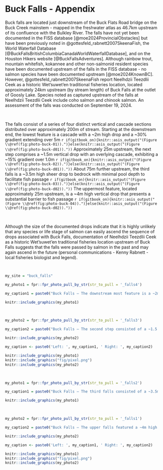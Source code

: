 # Buck Falls - Appendix {-#buck-falls}

Buck falls are located just downstream of the Buck Flats Road bridge on the Buck Creek mainstem - mapped in the freshwater atlas as
46.7km upstream of its confluence with the Bulkley River. The falls have not yet been documented in the FISS database [@moe2024ProvincialObstacles] but have been previously noted in @gottesfeld_rabnett2007SkeenaFish, the World Waterfall Database [@BuckFallsBritishColumbiaCanadaWorldWaterfallDatabase], and on the Houston Hikers website [@BuckFallsAdventures]. Although rainbow trout, mountain whitefish, kokannee and other non-salmonid resident species have been documented upstream of the falls in the FISS database - no salmon species have been documented upstream [@moe2024KnownBC]. However, @gottesfeld_rabnett2007SkeenaFish report Neelhdzii Teezdlii Ceek as a historic Wet’suwet’en traditional fisheries location, located approximately 24km upstream (by stream length) of Buck Falls at the outlet of Goosly Lake.
 Species noted as captured upstream of the falls
at Neelhdzii Teezdlii Ceek include coho salmon and chinook salmon.  An assessment of the falls was conducted on September 19, 2024.  

<br>

The falls consist of a series of four distinct vertical and cascade sections distributed over approximately 200m of stream. Starting at the downstream end, the lowest feature is a cascade with a ~2m high drop and a ~30% gradient extending over 5m `r if(gitbook_on){knitr::asis_output("(Figure \\@ref(fig:photo-buck-01)).")}else(knitr::asis_output("(Figure \\@ref(fig:photo-buck-d01))."))` Approximately 25m upstream, the next step comprises a ~1.5m vertical drop with an overlying cascade, exhibiting a ~15% gradient over 1.0m `r if(gitbook_on){knitr::asis_output("(Figure \\@ref(fig:photo-buck-02)).")}else(knitr::asis_output("(Figure \\@ref(fig:photo-buck-d01))."))` About 75m further upstream, the third falls is a ~3.5m high sheer drop to bedrock with minimal pool depth to facilitate fish passage `r if(gitbook_on){knitr::asis_output("(Figure \\@ref(fig:photo-buck-03)).")}else(knitr::asis_output("(Figure \\@ref(fig:photo-buck-d02))."))` The uppermost feature, located approximately 25m upstream, is a ~4m high vertical drop that presents a substantial barrier to fish passage `r if(gitbook_on){knitr::asis_output("(Figure \\@ref(fig:photo-buck-04)).")}else(knitr::asis_output("(Figure \\@ref(fig:photo-buck-d02))."))`

<br>

Although the size of the documented drops indicate that it is highly unlikely that any species or life stage of salmon
can easily ascend the sequence of drops associated with Buck Falls, documentation of Neelhdzii Teezdlii Ceek as a 
historic Wet’suwet’en traditional fisheries location upstream of Buck Falls suggests that the falls were
passed by salmon in the past and may again ascend in the future (personal communications - Kenny Rabnett - local fisheries
biologist and legend). 

<br>

```r
my_site = "buck_falls"

my_photo1 = fpr::fpr_photo_pull_by_str(str_to_pull = '_falls4')

my_caption1 = paste0("Buck Falls – The downstream most feature is a ~2m high drop with a ~30% gradient extending over a 5 m length. A 2m tall net is included for scale.")


```

```r
knitr::include_graphics(my_photo1)
```

<br>

```r
my_photo2 = fpr::fpr_photo_pull_by_str(str_to_pull = '_falls3')

my_caption2 = paste0("Buck Falls – The second step consisted of a ~1.5 m vertical drop with an overlying cascade, exhibiting a ~15% gradient over a 1.0m height.")


```

```r
knitr::include_graphics(my_photo2)
```

```r
my_caption <- paste0('Left: ', my_caption1, ' Right: ', my_caption2)

knitr::include_graphics(my_photo1)
knitr::include_graphics("fig/pixel.png")
knitr::include_graphics(my_photo2)
```

<br>

```r

my_photo1 = fpr::fpr_photo_pull_by_str(str_to_pull = '_falls2')

my_caption1 = paste0("Buck Falls – The third falls consisted of a ~3.5m high sheer drop to bedrock.")

```

```r
knitr::include_graphics(my_photo1)
```

<br>

```r
my_photo2 = fpr::fpr_photo_pull_by_str(str_to_pull = '_falls1')

my_caption2 = paste0("Buck Falls – The upper falls featured a ~4m high vertical drop. A 2m tall net is included for scale.")


```

```r
knitr::include_graphics(my_photo2)
```

```r
my_caption <- paste0('Left: ', my_caption1, ' Right: ', my_caption2)

knitr::include_graphics(my_photo1)
knitr::include_graphics("fig/pixel.png")
knitr::include_graphics(my_photo2)
```

